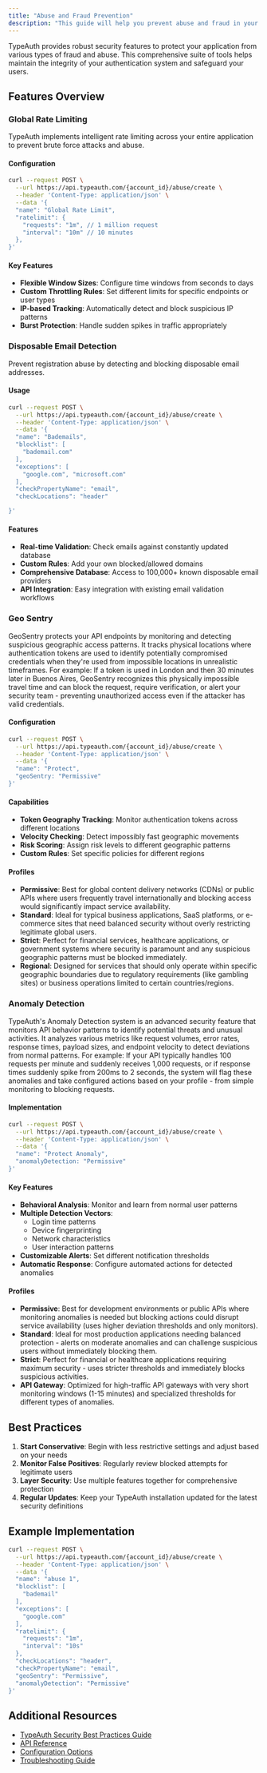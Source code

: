 ```yaml
---
title: "Abuse and Fraud Prevention"
description: "This guide will help you prevent abuse and fraud in your application"
---
```



TypeAuth provides robust security features to protect your application from various types of fraud and abuse. This comprehensive suite of tools helps maintain the integrity of your authentication system and safeguard your users.

## Features Overview

### Global Rate Limiting

TypeAuth implements intelligent rate limiting across your entire application to prevent brute force attacks and abuse.

#### Configuration
```bash
curl --request POST \
  --url https://api.typeauth.com/{account_id}/abuse/create \
  --header 'Content-Type: application/json' \
  --data '{
  "name": "Global Rate Limit",
  "ratelimit": {
    "requests": "1m", // 1 million request
    "interval": "10m" // 10 minutes
  },
}'
```

#### Key Features
- **Flexible Window Sizes**: Configure time windows from seconds to days
- **Custom Throttling Rules**: Set different limits for specific endpoints or user types
- **IP-based Tracking**: Automatically detect and block suspicious IP patterns
- **Burst Protection**: Handle sudden spikes in traffic appropriately

### Disposable Email Detection

Prevent registration abuse by detecting and blocking disposable email addresses.

#### Usage
```bash
curl --request POST \
  --url https://api.typeauth.com/{account_id}/abuse/create \
  --header 'Content-Type: application/json' \
  --data '{
  "name": "Bademails",
  "blocklist": [
    "bademail.com"
  ],
  "exceptions": [
    "google.com", "microsoft.com"
  ],
  "checkPropertyName": "email",
  "checkLocations": "header"

}'
```

#### Features
- **Real-time Validation**: Check emails against constantly updated database
- **Custom Rules**: Add your own blocked/allowed domains
- **Comprehensive Database**: Access to 100,000+ known disposable email providers
- **API Integration**: Easy integration with existing email validation workflows

### Geo Sentry

GeoSentry protects your API endpoints by monitoring and detecting suspicious geographic access patterns. It tracks physical locations where authentication tokens are used to identify potentially compromised credentials when they're used from impossible locations in unrealistic timeframes.
For example: If a token is used in London and then 30 minutes later in Buenos Aires, GeoSentry recognizes this physically impossible travel time and can block the request, require verification, or alert your security team - preventing unauthorized access even if the attacker has valid credentials.
#### Configuration
```bash
curl --request POST \
  --url https://api.typeauth.com/{account_id}/abuse/create \
  --header 'Content-Type: application/json' \
  --data '{
  "name": "Protect",
  "geoSentry: "Permissive"
}'
```

#### Capabilities
- **Token Geography Tracking**: Monitor authentication tokens across different locations
- **Velocity Checking**: Detect impossibly fast geographic movements
- **Risk Scoring**: Assign risk levels to different geographic patterns
- **Custom Rules**: Set specific policies for different regions

#### Profiles

- **Permissive**: Best for global content delivery networks (CDNs) or public APIs where users frequently travel internationally and blocking access would significantly impact service availability.
- **Standard**: Ideal for typical business applications, SaaS platforms, or e-commerce sites that need balanced security without overly restricting legitimate global users.
- **Strict**: Perfect for financial services, healthcare applications, or government systems where security is paramount and any suspicious geographic patterns must be blocked immediately.
- **Regional**: Designed for services that should only operate within specific geographic boundaries due to regulatory requirements (like gambling sites) or business operations limited to certain countries/regions.

### Anomaly Detection

TypeAuth's Anomaly Detection system is an advanced security feature that monitors API behavior patterns to identify potential threats and unusual activities. It analyzes various metrics like request volumes, error rates, response times, payload sizes, and endpoint velocity to detect deviations from normal patterns.
For example: If your API typically handles 100 requests per minute and suddenly receives 1,000 requests, or if response times suddenly spike from 200ms to 2 seconds, the system will flag these anomalies and take configured actions based on your profile - from simple monitoring to blocking requests.
#### Implementation
```bash
curl --request POST \
  --url https://api.typeauth.com/{account_id}/abuse/create \
  --header 'Content-Type: application/json' \
  --data '{
  "name": "Protect Anomaly",
  "anomalyDetection: "Permissive"
}'
```

#### Key Features
- **Behavioral Analysis**: Monitor and learn from normal user patterns
- **Multiple Detection Vectors**:
  - Login time patterns
  - Device fingerprinting
  - Network characteristics
  - User interaction patterns
- **Customizable Alerts**: Set different notification thresholds
- **Automatic Response**: Configure automated actions for detected anomalies

#### Profiles

- **Permissive**: Best for development environments or public APIs where monitoring anomalies is needed but blocking actions could disrupt service availability (uses higher deviation thresholds and only monitors).
- **Standard**: Ideal for most production applications needing balanced protection - alerts on moderate anomalies and can challenge suspicious users without immediately blocking them.
- **Strict**: Perfect for financial or healthcare applications requiring maximum security - uses stricter thresholds and immediately blocks suspicious activities.
- **API Gateway**: Optimized for high-traffic API gateways with very short monitoring windows (1-15 minutes) and specialized thresholds for different types of anomalies.
## Best Practices

1. **Start Conservative**: Begin with less restrictive settings and adjust based on your needs
2. **Monitor False Positives**: Regularly review blocked attempts for legitimate users
3. **Layer Security**: Use multiple features together for comprehensive protection
4. **Regular Updates**: Keep your TypeAuth installation updated for the latest security definitions

## Example Implementation

```bash
curl --request POST \
  --url https://api.typeauth.com/{account_id}/abuse/create \
  --header 'Content-Type: application/json' \
  --data '{
  "name": "abuse 1",
  "blocklist": [
    "bademail"
  ],
  "exceptions": [
    "google.com"
  ],
  "ratelimit": {
    "requests": "1m",
    "interval": "10s"
  },
  "checkLocations": "header",
  "checkPropertyName": "email",
  "geoSentry": "Permissive",
  "anomalyDetection": "Permissive"
}'
```


## Additional Resources

- [TypeAuth Security Best Practices Guide](https://docs.typeauth.dev/security)
- [API Reference](https://docs.typeauth.dev/api)
- [Configuration Options](https://docs.typeauth.dev/config)
- [Troubleshooting Guide](https://docs.typeauth.dev/troubleshooting)
